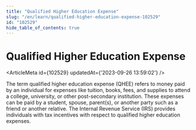 ```yaml
---
title: "Qualified Higher Education Expense"
slug: "/en/learn/qualified-higher-education-expense-102529"
id: "102529"
hide_table_of_contents: true
---
```



# Qualified Higher Education Expense

<ArticleMeta id={102529} updatedAt={'2023-09-26 13:59:02'} />
<div className='border-solid border-b border-t-0 my-4 border-[var(--ifm-color-gray-300)]' />

The term qualified higher education expense (QHEE) refers to money paid by an individual for expenses like tuition, books, fees, and supplies to attend a college, university, or other post-secondary institution. These expenses can be paid by a student, spouse, parent(s), or another party such as a friend or another relative. The Internal Revenue Service (IRS) provides individuals with tax incentives with respect to qualified higher education expenses.
